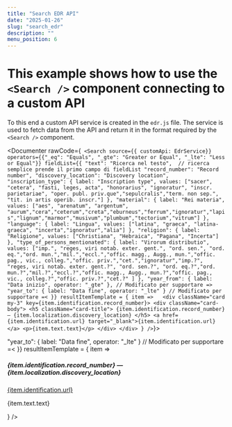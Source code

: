 ```yaml
---
title: "Search EDR API"
date: "2025-01-26"
slug: "search_edr"
description: ""
menu_position: 6
---
```




# This example shows how to use the `<Search />` component connecting to a custom API

To this end a custom API service is created in the `edr.js` file. The service is used to fetch data from the API and return it in the format required by the `<Search />` component.

<Documenter rawCode={` <Search
    source={{ customApi: EdrService}}
    operators={{"_eq": "Equals", "_gte": "Greater or Equal", "_lte": "Less or Equal"}}
    fieldList={{
      "text": "Ricerca nel testo",  // ricerca semplice prende il primo campo di fieldList
      "record_number": "Record number",
      "discovery_location": "Discovery location",
      "inscription_type": { label: "Inscription type", values: ["sacer", "cetera", "fasti, leges, acta", "honorarius", "ignoratur", "inscr. parietariae", "oper. publ. priv.que","sepulcralis","term. non sep.", "tit. in artis operib. inscr."] },
      "material": { label: "Rei materia", values: ["aes", "arenatum", "argentum", "aurum","cera","ceterum","creta","eburneus","ferrum","ignoratur","lapis","lignum","marmor","musivum","plumbum","tectorium","vitrum"] },
      "language": { label: "Lingua", values: ["latina", "graeca", "latina-graeca", "incerta","ignoratur","alia"] },
      "religion": { label: "Religione", values: ["Christiana", "Hebraica", "Pagana", "Incerta"] },
      "type_of_persons_mentionated": { label: "Virorum distributio", values: ["imp.", "reges, viri notab. exter. gent.", "ord. sen.", "ord. eq.","ord. mun.","mil.","eccl.","offic. magg., Augg., mun.","offic. pag., vic., colleg.","offic. priv.","cet.","ignoratur","imp.?", "reges, viri notab. exter. gent.?", "ord. sen.?", "ord. eq.?","ord. mun.?","mil.?","eccl.?","offic. magg., Augg., mun.?","offic. pag., vic., colleg.?","offic. priv.?","cet.?" ] },
      "year_from": { label: "Data inizio", operator: "_gte" }, // Modificato per supportare =>
      "year_to": { label: "Data fine", operator: "_lte" } // Modificato per supportare =<
    }}
    resultItemTemplate = { item =>  
      <div className="card my-3" key={item.identification.record_number}>
        <div className="card-body">
          <h5 className="card-title">
            {item.identification.record_number} — {item.localization.discovery_location}
          </h5>
          <a href={item.identification.url} target="_blank">{item.identification.url}</a>
          <p>{item.text.text}</p>
        </div>
      </div>
    }
/>`}>

  <Search
    limitTo="advanced"
    source={{ customApi: EdrService}}
    operators={{"_eq": "Equals", "_gte": "Greater or Equal", "_lte": "Less or Equal"}}
    fieldList={{
      "text": "Ricerca nel testo",  // ricerca semplice prende il primo campo di fieldList
      "record_number": "Record number",
      "discovery_location": "Discovery location",
      "inscription_type": { label: "Inscription type", values: ["sacer", "cetera", "fasti, leges, acta", "honorarius", "ignoratur", "inscr. parietariae", "oper. publ. priv.que","sepulcralis","term. non sep.", "tit. in artis operib. inscr."] },
      "material": { label: "Rei materia", values: ["aes", "arenatum", "argentum", "aurum","cera","ceterum","creta","eburneus","ferrum","ignoratur","lapis","lignum","marmor","musivum","plumbum","tectorium","vitrum"] },
      "language": { label: "Lingua", values: ["latina", "graeca", "latina-graeca", "incerta","ignoratur","alia"] },
      "religion": { label: "Religione", values: ["Christiana", "Hebraica", "Pagana", "Incerta"] },
      "type_of_persons_mentionated": { label: "Virorum distributio", values: ["imp.", "reges, viri notab. exter. gent.", "ord. sen.", "ord. eq.","ord. mun.","mil.","eccl.","offic. magg., Augg., mun.","offic. pag., vic., colleg.","offic. priv.","cet.","ignoratur","imp.?", "reges, viri notab. exter. gent.?", "ord. sen.?", "ord. eq.?","ord. mun.?","mil.?","eccl.?","offic. magg., Augg., mun.?","offic. pag., vic., colleg.?","offic. priv.?","cet.?" ] },
      "year_from": { label: "Data inizio", operator: "_gte" }, // Modificato per supportare =>
      "year_to": { label: "Data fine", operator: "_lte" } // Modificato per supportare =<
    }}
    resultItemTemplate = { item =>  
      <div className="card my-3" key={item.identification.record_number}>
        <div className="card-body">
          <h5 className="card-title">
            {item.identification.record_number} — {item.localization.discovery_location}
          </h5>
          <a href={item.identification.url} target="_blank">{item.identification.url}</a>
          <p>{item.text.text}</p>
        </div>
      </div>
    }
/>
</Documenter>